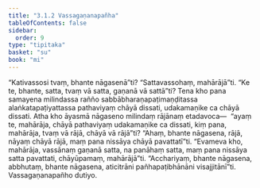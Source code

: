 ```yaml
---
title: "3.1.2 Vassagaṇanapañha"
tableOfContents: false
sidebar:
  order: 9
type: "tipitaka"
basket: "su"
book: "mi"
---
```



<DynamicBreadcrumb />

<Division number="25" book="mi" bookNo="28">

<Paragraph number="102" book="mi">
“Kativassosi tvaṃ, bhante nāgasenā”ti? “Sattavassohaṃ, mahārājā”ti. “Ke te, bhante, satta, tvaṃ vā satta, gaṇanā vā sattā”ti?
</Paragraph>

<Paragraph number="103" book="mi">
Tena kho pana samayena milindassa rañño sabbābharaṇapaṭimaṇḍitassa alaṅkatapaṭiyattassa pathaviyaṃ chāyā dissati, udakamaṇike ca chāyā dissati. Atha kho āyasmā nāgaseno milindaṃ rājānaṃ etadavoca—  “ayaṃ te, mahārāja, chāyā pathaviyaṃ udakamaṇike ca dissati, kiṃ pana, mahārāja, tvaṃ vā rājā, chāyā vā rājā”ti? “Ahaṃ, bhante nāgasena, rājā, nāyaṃ chāyā rājā, maṃ pana nissāya chāyā pavattatī”ti. “Evameva kho, mahārāja, vassānaṃ gaṇanā satta, na panāhaṃ satta, maṃ pana nissāya satta pavattati, chāyūpamaṃ, mahārājā”ti. “Acchariyaṃ, bhante nāgasena, abbhutaṃ, bhante nāgasena, aticitrāni pañhapaṭibhānāni visajjitānī”ti.

</Paragraph>
</Division>

<Paragraph number="104" type="center" book="mi">
Vassagaṇanapañho dutiyo.
</Paragraph>